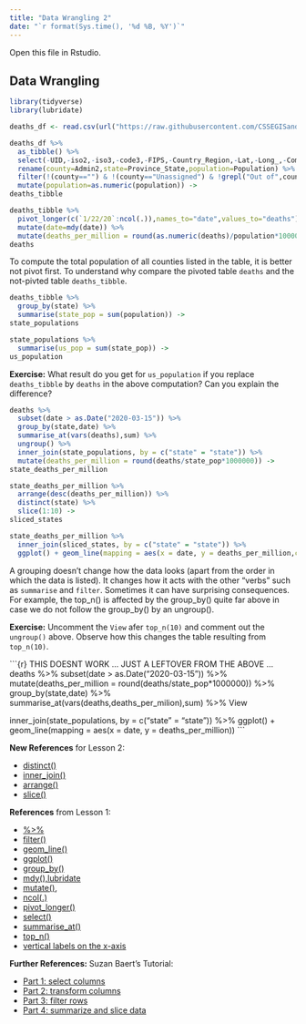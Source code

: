 ```yaml
---
title: "Data Wrangling 2"
date: "`r format(Sys.time(), '%d %B, %Y')`"
---
```


Open this file in Rstudio.

## Data Wrangling

```r
library(tidyverse)
library(lubridate)

deaths_df <- read.csv(url("https://raw.githubusercontent.com/CSSEGISandData/COVID-19/master/csse_covid_19_data/csse_covid_19_time_series/time_series_covid19_deaths_US.csv"),check.names = FALSE)

deaths_df %>%
  as_tibble() %>%
  select(-UID,-iso2,-iso3,-code3,-FIPS,-Country_Region,-Lat,-Long_,-Combined_Key) %>%
  rename(county=Admin2,state=Province_State,population=Population) %>%
  filter(!(county=="") & !(county=="Unassigned") & !grepl("Out of",county)) %>%
  mutate(population=as.numeric(population)) ->
deaths_tibble
```

```r
deaths_tibble %>%
  pivot_longer(c(`1/22/20`:ncol(.)),names_to="date",values_to="deaths") %>%
  mutate(date=mdy(date)) %>%
  mutate(deaths_per_million = round(as.numeric(deaths)/population*1000000)) ->
deaths
```

To compute the total population of all counties listed in the table, it is better not pivot first. To understand why compare the pivoted table `deaths` and the not-pivted table `deaths_tibble`.

```r
deaths_tibble %>%
  group_by(state) %>%
  summarise(state_pop = sum(population)) ->
state_populations

state_populations %>%
  summarise(us_pop = sum(state_pop)) ->
us_population
```

**Exercise:** What result do you get for `us_population` if you replace `deaths_tibble` by `deaths` in the above computation? Can you explain the difference?

```r
deaths %>% 
  subset(date > as.Date("2020-03-15")) %>%
  group_by(state,date) %>%
  summarise_at(vars(deaths),sum) %>%
  ungroup() %>%
  inner_join(state_populations, by = c("state" = "state")) %>%
  mutate(deaths_per_million = round(deaths/state_pop*1000000)) ->
state_deaths_per_million

state_deaths_per_million %>%
  arrange(desc(deaths_per_million)) %>%
  distinct(state) %>%
  slice(1:10) ->
sliced_states

state_deaths_per_million %>%
  inner_join(sliced_states, by = c("state" = "state")) %>%
  ggplot() + geom_line(mapping = aes(x = date, y = deaths_per_million,color = state))
```

A grouping doesn't change how the data looks (apart from the order in which the data is listed). It changes how it acts with the other "verbs" such as `summarise` and `filter`. Sometimes it can have surprising consequences. For example, the top_n() is affected by the group_by() quite far above in case we do not follow the group_by() by an ungroup().

**Exercise:** Uncomment the `View` afer `top_n(10)` and comment out the `ungroup()` above. Observe how this changes the table resulting from `top_n(10)`.



```{r} THIS DOESNT WORK ... JUST A LEFTOVER FROM THE ABOVE ...
deaths %>% 
  subset(date > as.Date("2020-03-15")) %>%
  mutate(deaths_per_million = round(deaths/state_pop*1000000)) %>%
  group_by(state,date) %>%
  summarise_at(vars(deaths,deaths_per_milion),sum) %>%
    View

  inner_join(state_populations, by = c("state" = "state")) %>%
  ggplot() + geom_line(mapping = aes(x = date, y = deaths_per_million))
```


**New References** for Lesson 2:

- [distinct()](https://dplyr.tidyverse.org/reference/distinct.html)
- [inner_join()](https://dplyr.tidyverse.org/reference/join.html)
- [arrange()](https://dplyr.tidyverse.org/reference/arrange.html)
- [slice()](https://dplyr.tidyverse.org/reference/slice.html)

**References** from Lesson 1:

- [%>%](https://magrittr.tidyverse.org/)
- [filter()](https://r4ds.had.co.nz/transform.html#filter-rows-with-filter)
- [geom_line()](http://www.sthda.com/english/wiki/ggplot2-line-plot-quick-start-guide-r-software-and-data-visualization)
- [ggplot()](https://r4ds.had.co.nz/data-visualisation.html#creating-a-ggplot)
- [group_by()](https://dplyr.tidyverse.org/reference/group_by.html)
- [mdy(),lubridate](https://lubridate.tidyverse.org/)
- [mutate()](https://dplyr.tidyverse.org/reference/mutate.html), 
- [ncol(.)](https://magrittr.tidyverse.org/)
- [pivot_longer()](https://r4ds.had.co.nz/tidy-data.html#pivoting)
- [select()](https://r4ds.had.co.nz/transform.html#select)
- [summarise_at()](https://suzan.rbind.io/2018/04/dplyr-tutorial-4/#summarise-at)
- [top_n()](https://dplyr.tidyverse.org/reference/top_n.html)
- [vertical labels on the x-axis](https://stackoverflow.com/a/1331400/4600290)

**Further References:** Suzan Baert's Tutorial:
  
- [Part 1: select columns](https://suzan.rbind.io/2018/01/dplyr-tutorial-1/)
- [Part 2: transform columns](https://suzan.rbind.io/2018/02/dplyr-tutorial-2/)
- [Part 3: filter rows](https://suzan.rbind.io/2018/02/dplyr-tutorial-3/)
- [Part 4: summarize and slice data](https://suzan.rbind.io/2018/04/dplyr-tutorial-4/)


